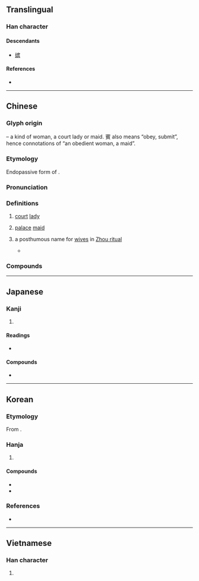 {{also|嫔}}
{{character info}}
==Translingual==

===Han character===
{{Han char|rn=38|rad=女|as=14|sn=17|four=43486|canj=VJMC|ids=⿰女賓}}

====Descendants====
* [[嫔]]

====References====
* {{Han ref|kx=0272.370|dkj=06819|dj=0541.020|hdz=21087.190|uh=5B2A|ud=23338|bh=C0A7|bd=49319}}

----

==Chinese==
{{zh-forms|s=嫔}}

===Glyph origin===
{{Han etym}}
{{Han compound|女|t1=woman|賓|ls=psc|c1=s|c2=p}} – a kind of woman, a court lady or maid. 賓 also means “obey, submit”, hence connotations of “an obedient woman, a maid”.

===Etymology===
Endopassive form of {{och-l|賓|to receive like a guest}}.

===Pronunciation===
{{zh-pron
|m=pín
|c=ban3,pan4
|mc=y
|oc=y
|ma=
|cat=n
}}

===Definitions===
{{zh-hanzi}}

# {{lb|zh|historical}} [[court]] [[lady]]
# {{lb|zh|historical}} [[palace]] [[maid]]
# {{lb|zh|archaic}} a posthumous name for [[wife|wives]] in [[w:ancestor veneration in China|Zhou ritual]]
#* {{zh-x|生 曰 父、曰 母、曰 妻，死 曰 考、曰 妣、曰 嬪。|While they are alive, the names of ''father'', ''mother'', and ''wife'' are used; when they are dead, those of "the completed one", "the corresponding one", and "'''the honoured one'''".|ref=Liji-L}}

===Compounds===
{{zh-der|嬪婦|宮嬪|九嬪|嬪御|嬪從|嬪嬙|妃嬪|嬪妃|貴嬪}}

----

==Japanese==

===Kanji===
{{ja-kanji|grade=|rs=女14}}

# {{rfdef|ja|sort=女14}}

====Readings====
* {{ja-readings|on=[[ひん]] (hin)|kun=[[ひめ]] (hime)}}

====Compounds====
* {{ja-r|別嬪|べっぴん}}

----

==Korean==

===Etymology===
From {{der|ko|ltc|-}} {{ltc-l|嬪|id=1}}. {{hanja-hunmong|비ᇰ|ping|人類#중01A}}

===Hanja===
{{ko-hanja-search}}
{{ko-hanja|아내|빈}}

# {{hanja form of|빈|[[court]] [[lady]]}}

====Compounds====
{{der-top|Compounds}}
* {{ko-l|궁빈|宮嬪}}
* {{ko-l|비빈|妃嬪}}
{{der-bottom}}

===References===
* {{R:hanjadoc|2448}}

----

==Vietnamese==

===Han character===
{{vi-hantu|tần}}

# {{rfdef|vi}}